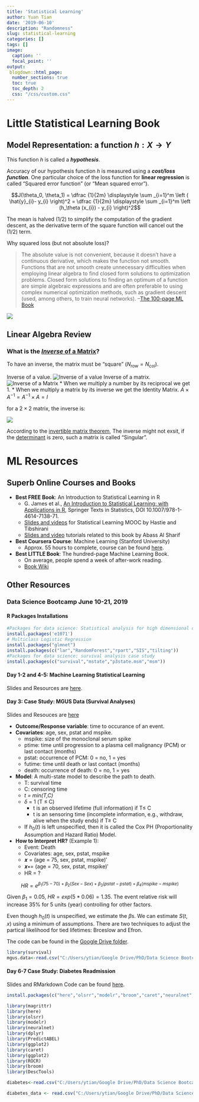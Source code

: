 ```yaml
---
title: 'Statistical Learning'
author: Yuan Tian
date: '2019-06-10'
description: "Randomness"
slug: statistical-learning
categories: []
tags: []
image:
  caption: ''
  focal_point: ''
output: 
 blogdown::html_page:
  number_sections: true
  toc: true
  toc_depth: 2
  css: "/css/custom.css"
---
```


# Little Statistical Learning Book

## Model Representation: a function $h : X → Y$

This function $h$ is called a ***hypothesis***. 

Accuracy of our hypothesis function $h$ is measured using a ***cost/loss function***. One particular choice of the loss function for **linear regression** is called "Squared error function" (or "Mean squared error").  

$$J(\theta_0, \theta_1) = \dfrac {1}{2m} \displaystyle \sum _{i=1}^m \left ( \hat{y}_{i}- y_{i} \right)^2 = \dfrac {1}{2m} \displaystyle \sum _{i=1}^m \left (h_\theta (x_{i}) - y_{i} \right)^2$$

The mean is halved (1/2) to simplify the computation of the gradient descent, as the derivative term of the square function will cancel out the (1/2) term. 

Why squared loss (but not absolute loss)?  

> The absolute value is not convenient, because it doesn’t have a continuous derivative, which makes the function not smooth. Functions that are not smooth create unnecessary difficulties when employing linear algebra to find closed form solutions to optimization problems. Closed form solutions to finding an optimum of a function are simple algebraic expressions and are often preferable to using complex numerical optimization methods, such as gradient descent (used, among others, to train neural networks). --[The 100-page ML Book](http://themlbook.com/)


![](https://d3c33hcgiwev3.cloudfront.net/imageAssetProxy.v1/R2YF5Lj3EeajLxLfjQiSjg_110c901f58043f995a35b31431935290_Screen-Shot-2016-12-02-at-5.23.31-PM.png?expiry=1560643200000&hmac=s6t6cOn9_Fsy21OWELBBua4X19cicFE0OWO2RO1nhVE)


## Linear Algebra Review

### What is the [*Inverse* of a Matrix](https://www.mathsisfun.com/algebra/matrix-inverse.html)? 

To have an inverse, the matrix must be "square" ($N_{row} = N_{col}$). 

Inverse of a value. 
![Inverse of a value](https://www.mathsisfun.com/numbers/images/reciprocal-reciprocal.svg)
Inverse of a matrix.
![Inverse of a Matrix](https://www.mathsisfun.com/algebra/images/matrix-inverse-both.svg)
* When we multiply a number by its reciprocal we get 1. 
* When we multiply a matrix by its inverse we get the Identity Matrix. $A \times A^{-1}=A^{-1} \times A = I$

for a $2 \times 2$ matrix, the inverse is: 

![](https://www.mathsisfun.com/algebra/images/matrix-inverse-2x2.svg)

According to the [invertible matrix theorem](http://mathworld.wolfram.com/MatrixInverse.html), The inverse might not exsit, if the [determinant](https://www.mathsisfun.com/algebra/matrix-determinant.html) is zero, such a matrix is called "Singular". 

# ML Resources

## **Superb** Online Courses and Books

* **Best FREE Book**: An Introduction to Statistical Learning in R
  + G. James et al., [An Introduction to Statistical Learning: with Applications in R](http://www-bcf.usc.edu/~gareth/ISL/), Springer Texts in Statistics, DOI 10.1007/978-1-4614-7138-71.
  + [Slides and videos](https://www.r-bloggers.com/in-depth-introduction-to-machine-learning-in-15-hours-of-expert-videos/) for Statistical Learning MOOC by Hastie and Tibshirani
  + [Slides and video](https://www.alsharif.info/#!iom530/c21o7) tutorials related to this book by Abass Al Sharif 

* **Best Coursera Course**: Machine Learning (Stanford University)
  + Approx. 55 hours to complete, course can be found [here](https://www.coursera.org/learn/machine-learning/home/welcome). 

* **Best LITTLE Book**: The hundred-page Machine Learning Book.
  + On average, people spend a week of after-work reading.
  + [Book Wiki](http://themlbook.com/wiki/doku.php)

## Other Resources 

### Data Science Bootcamp June 10-21, 2019

#### R Packages Installations
```r
#Packages for data science: Statistical analysis for high dimensional data
install.packages('e1071')
# Multiclass Logistic Regression
install.packages("glmnet")
install.packages(c("lar","RandomForest","rpart","SIS","tilting"))
#Packages for data science: survival analysis case study
install.packages(c("survival","mstate","p3state.msm","msm"))
```
#### Day 1-2 and 4-5: Machine Learning Statistical Learning

Slides and Resources are [here](https://drive.google.com/drive/folders/1u8N6ISovKj680Yr3Sv5nUeIUFVaZKBK2?usp=sharing). 

#### Day 3: Case Study: MGUS Data (Survival Analyses)

Slides and Resouces are [here](https://drive.google.com/drive/folders/1kBWPsQ-fQJ1KbQw1OtOtlC69DEj_PuCm?usp=sharing)

* **Outcome/Response variable**: time to occurance of an event. 
* **Covariates**: age, sex, pstat and mspike. 
  + mspike: size of the monoclonal serum spike
  + ptime: time until progression to a plasma cell malignancy (PCM) or last contact (months)
  + pstat: occurrence of PCM: 0 = no, 1 = yes
  + futime: time until death or last contact (months)
  + death: occurrence of death: 0 = no, 1 = yes
* **Model**: A multi-state model to describe the path to death. 
  + T: survival time 
  + C: censoring time
  + *t = min(T,C)*
  + $\delta$ = 1 (T $\le$ C) 
    + t is an observed lifetime (full information) if T$\le$ C
    + t is an sensoring time (incomplete information, e.g., withdraw, alive when the study ends) if T$\ge$ C
  + If $h_0(t)$ is left unspecified, then it is called the Cox PH (Proportionality Assumption and Hazard Ratio) Model.

* **How to Interpret HR?** (Example 1):
  + Event: Death
  + Covariates: age, sex, pstat, mspike
  + 𝒙 = (age = 75, sex, pstat, mspike)′
  + 𝒙∗= (age = 70, sex, pstat, mspike)′
  + HR = ?

$$HR=e^{\beta_1(75-70) + \beta_2(Sex-Sex) +\beta_3(pstat-pstat) + \beta_4(mspike-mspike) }$$

Given $\beta_1 = 0.05$, $HR=exp(5*0.06)=1.35$. The event relative risk will increase 35% for 5 units (year) controlling for other factors. 

Even though $h_0(t)$ is unspecified, we estimate the $\beta$s. We can estimate $S(t,x)$ using a minimum of assumptions. There are two techniques to adjust the partical likelihood for tied lifetimes: Brceslow and Efron. 

The code can be found in the [Google Drive folder](https://drive.google.com/drive/folders/1u8N6ISovKj680Yr3Sv5nUeIUFVaZKBK2?usp=sharing). 
```r
library(survival)
mgus.data<-read.csv("C:/Users/ytian/Google Drive/PhD/Data Science Bootcamp June 10-21 2019/D3 Code/mgus.data.csv",header = TRUE)
```

#### Day 6-7 Case Study: Diabetes Readmission

Slides and RMarkdown Code can be found [here](https://drive.google.com/drive/folders/1x1UdOzKMrVC4GRqkHeglJhjAwlMDKDk0?usp=sharing). 

```r
install.packages(c("here","olsrr","modelr","broom","caret","neuralnet","DescTools","PredictABEL"))
```

```r
library(magrittr)
library(here)
library(olsrr)
library(modelr)
library(neuralnet)
library(dplyr)
library(PredictABEL)
library(ggplot2)
library(caret)
library(ggplot2)
library(ROCR)
library(broom)
library(DescTools)
```

```r
diabetes<-read.csv("C:/Users/ytian/Google Drive/PhD/Data Science Bootcamp June 10-21 2019/C3 Case Study_Diabetes/diabetes_data_full.csv")

diabetes_data <- read.csv("C:/Users/ytian/Google Drive/PhD/Data Science Bootcamp June 10-21 2019/C3 Case Study_Diabetes/diabetes_analytic_data.csv")
```


